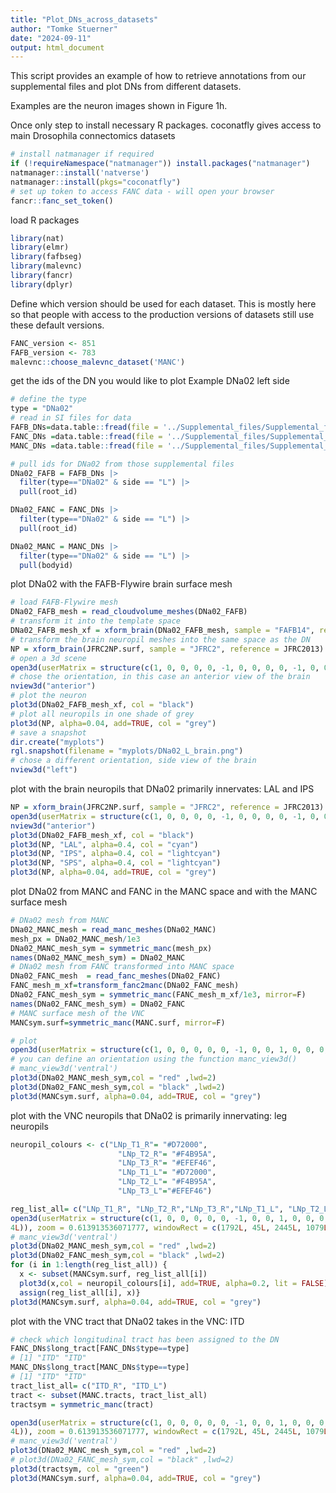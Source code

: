 ```yaml
---
title: "Plot_DNs_across_datasets"
author: "Tomke Stuerner"
date: "2024-09-11"
output: html_document
---
```

This script provides an example of how to retrieve annotations from our supplemental files and plot DNs from different datasets. 

Examples are the neuron images shown in Figure 1h.

Once only step to install necessary R packages. 
coconatfly gives access to main Drosophila connectomics datasets 
```r
# install natmanager if required
if (!requireNamespace("natmanager")) install.packages("natmanager")
natmanager::install('natverse')
natmanager::install(pkgs="coconatfly")
# set up token to access FANC data - will open your browser
fancr::fanc_set_token()
```

load R packages
```r
library(nat)
library(elmr)
library(fafbseg)
library(malevnc)
library(fancr)
library(dplyr)
```

Define which version should be used for each dataset. This is mostly here
so that people with access to the production versions of datasets still use
these default versions.
```r
FANC_version <- 851
FAFB_version <- 783
malevnc::choose_malevnc_dataset('MANC')
```
get the ids of the DN you would like to plot
Example DNa02 left side
```r
# define the type
type = "DNa02"
# read in SI files for data
FAFB_DNs=data.table::fread(file = '../Supplemental_files/Supplemental_file5_FAFB_DNs.tsv')
FANC_DNs =data.table::fread(file = '../Supplemental_files/Supplemental_file6_FANC_DNs.tsv')
MANC_DNs =data.table::fread(file = '../Supplemental_files/Supplemental_file7_MANC_DNs.tsv')

# pull ids for DNa02 from those supplemental files
DNa02_FAFB = FAFB_DNs |> 
  filter(type=="DNa02" & side == "L") |> 
  pull(root_id)

DNa02_FANC = FANC_DNs |> 
  filter(type=="DNa02" & side == "L") |> 
  pull(root_id)

DNa02_MANC = MANC_DNs |> 
  filter(type=="DNa02" & side == "L") |> 
  pull(bodyid)
```

plot DNa02 with the FAFB-Flywire brain surface mesh
```r
# load FAFB-Flywire mesh
DNa02_FAFB_mesh = read_cloudvolume_meshes(DNa02_FAFB)
# transform it into the template space
DNa02_FAFB_mesh_xf = xform_brain(DNa02_FAFB_mesh, sample = "FAFB14", reference = JFRC2013)
# transform the brain neuropil meshes into the same space as the DN
NP = xform_brain(JFRC2NP.surf, sample = "JFRC2", reference = JFRC2013)
# open a 3d scene
open3d(userMatrix = structure(c(1, 0, 0, 0, 0, -1, 0, 0, 0, 0, -1, 0, 0, 0, 0, 1), .Dim = c(4L,4L)), zoom = 0.556837737560272, windowRect = c(0L, 44L, 1686L, 1090L))
# chose the orientation, in this case an anterior view of the brain
nview3d("anterior")
# plot the neuron
plot3d(DNa02_FAFB_mesh_xf, col = "black")
# plot all neuropils in one shade of grey
plot3d(NP, alpha=0.04, add=TRUE, col = "grey")
# save a snapshot
dir.create("myplots")
rgl.snapshot(filename = "myplots/DNa02_L_brain.png")
# chose a different orientation, side view of the brain
nview3d("left")
```

plot with the brain neuropils that DNa02 primarily innervates: LAL and IPS
```r
NP = xform_brain(JFRC2NP.surf, sample = "JFRC2", reference = JFRC2013)
open3d(userMatrix = structure(c(1, 0, 0, 0, 0, -1, 0, 0, 0, 0, -1, 0, 0, 0, 0, 1), .Dim = c(4L,4L)), zoom = 0.556837737560272, windowRect = c(0L, 44L, 1686L, 1090L))
nview3d("anterior")
plot3d(DNa02_FAFB_mesh_xf, col = "black")
plot3d(NP, "LAL", alpha=0.4, col = "cyan")
plot3d(NP, "IPS", alpha=0.4, col = "lightcyan")
plot3d(NP, "SPS", alpha=0.4, col = "lightcyan")
plot3d(NP, alpha=0.04, add=TRUE, col = "grey")
```


plot DNa02 from MANC and FANC 
in the MANC space and with the MANC surface mesh
```r
# DNa02 mesh from MANC
DNa02_MANC_mesh = read_manc_meshes(DNa02_MANC)
mesh_px = DNa02_MANC_mesh/1e3
DNa02_MANC_mesh_sym = symmetric_manc(mesh_px)
names(DNa02_MANC_mesh_sym) = DNa02_MANC
# DNa02 mesh from FANC transformed into MANC space
DNa02_FANC_mesh  = read_fanc_meshes(DNa02_FANC)
FANC_mesh_m_xf=transform_fanc2manc(DNa02_FANC_mesh)
DNa02_FANC_mesh_sym = symmetric_manc(FANC_mesh_m_xf/1e3, mirror=F)
names(DNa02_FANC_mesh_sym) = DNa02_FANC
# MANC surface mesh of the VNC
MANCsym.surf=symmetric_manc(MANC.surf, mirror=F)

# plot
open3d(userMatrix = structure(c(1, 0, 0, 0, 0, 0, -1, 0, 0, 1, 0, 0, 0, 0, 0, 1), .Dim = c(4L,4L)), zoom = 0.613913536071777, windowRect = c(1792L, 45L, 2445L, 1079L))
# you can define an orientation using the function manc_view3d()
# manc_view3d('ventral')
plot3d(DNa02_MANC_mesh_sym,col = "red" ,lwd=2)
plot3d(DNa02_FANC_mesh_sym,col = "black" ,lwd=2)
plot3d(MANCsym.surf, alpha=0.04, add=TRUE, col = "grey")
```

plot with the VNC neuropils that DNa02 is primarily innervating: leg neuropils
```r
neuropil_colours <- c("LNp_T1_R"= "#D72000",
                        "LNp_T2_R"= "#F4B95A",
                        "LNp_T3_R"= "#EFEF46",
                        "LNp_T1_L"= "#D72000",
                        "LNp_T2_L"= "#F4B95A",
                        "LNp_T3_L"="#EFEF46")

reg_list_all= c("LNp_T1_R", "LNp_T2_R","LNp_T3_R","LNp_T1_L", "LNp_T2_L","LNp_T3_L")
open3d(userMatrix = structure(c(1, 0, 0, 0, 0, 0, -1, 0, 0, 1, 0, 0, 0, 0, 0, 1), .Dim = c(4L, 
4L)), zoom = 0.613913536071777, windowRect = c(1792L, 45L, 2445L, 1079L))
# manc_view3d('ventral')
plot3d(DNa02_MANC_mesh_sym,col = "red" ,lwd=2)
plot3d(DNa02_FANC_mesh_sym,col = "black" ,lwd=2)
for (i in 1:length(reg_list_all)) {
  x <- subset(MANCsym.surf, reg_list_all[i])
  plot3d(x,col = neuropil_colours[i], add=TRUE, alpha=0.2, lit = FALSE)
  assign(reg_list_all[i], x)}
plot3d(MANCsym.surf, alpha=0.04, add=TRUE, col = "grey")
```

plot with the VNC tract that DNa02 takes in the VNC: ITD
```r
# check which longitudinal tract has been assigned to the DN
FANC_DNs$long_tract[FANC_DNs$type==type]
# [1] "ITD" "ITD"
MANC_DNs$long_tract[MANC_DNs$type==type]
# [1] "ITD" "ITD"
tract_list_all= c("ITD_R", "ITD_L")
tract <- subset(MANC.tracts, tract_list_all)
tractsym = symmetric_manc(tract)

open3d(userMatrix = structure(c(1, 0, 0, 0, 0, 0, -1, 0, 0, 1, 0, 0, 0, 0, 0, 1), .Dim = c(4L, 
4L)), zoom = 0.613913536071777, windowRect = c(1792L, 45L, 2445L, 1079L))
# manc_view3d('ventral')
plot3d(DNa02_MANC_mesh_sym,col = "red" ,lwd=2)
# plot3d(DNa02_FANC_mesh_sym,col = "black" ,lwd=2)
plot3d(tractsym, col = "green")
plot3d(MANCsym.surf, alpha=0.04, add=TRUE, col = "grey")
```
